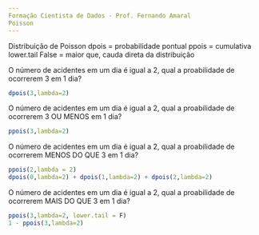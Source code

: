 ---
Formação Cientista de Dados - Prof. Fernando Amaral
Poisson
---
Distribuição de Poisson
dpois = probabilidade pontual
ppois = cumulativa
lower.tail False = maior que, cauda direta da distribuição

O número de acidentes em um dia é igual a 2, qual a proabilidade de ocorrerem 3 em 1 dia?
```{r}
dpois(3,lambda=2)
```
O número de acidentes em um dia é igual a 2, qual a proabilidade de ocorrerem 3 OU MENOS em 1 dia?
```{r}
ppois(3,lambda=2)
```
O número de acidentes em um dia é igual a 2, qual a proabilidade de ocorrerem MENOS DO QUE 3 em 1 dia?
```{r}
ppois(2,lambda = 2)
dpois(0,lambda=2) + dpois(1,lambda=2) + dpois(2,lambda=2)
```
O número de acidentes em um dia é igual a 2, qual a proabilidade de ocorrerem MAIS DO QUE 3 em 1 dia?
```{r}
ppois(3,lambda=2, lower.tail = F) 
1 - ppois(3,lambda=2) 
```
